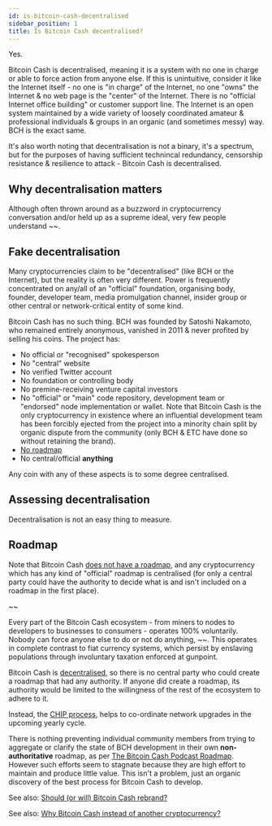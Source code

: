 ```yaml
---
id: is-bitcoin-cash-decentralised
sidebar_position: 1
title: Is Bitcoin Cash decentralised?
---
```


Yes.

Bitcoin Cash is decentralised, meaning it is a system with no one in charge or able to force action from anyone else. If this is unintuitive, consider it like the Internet itself - no one is "in charge" of the Internet, no one "owns" the Internet & no web page is the "center" of the Internet. There is no "official Internet office building" or customer support line. The Internet is an open system maintained by a wide variety of loosely coordinated amateur & professional individuals & groups in an organic (and sometimes messy) way. BCH is the exact same.

It's also worth noting that decentralisation is not a binary, it's a spectrum, but for the purposes of having sufficient technincal redundancy, censorship resistance & resilience to attack - Bitcoin Cash is decentralised.

## Why decentralisation matters

Although often thrown around as a buzzword in cryptocurrency conversation and/or held up as a supreme ideal, very few people understand ~~.

## Fake decentralisation

Many cryptocurrencies claim to be "decentralised" (like BCH or the Internet), but the reality is often very different. Power is frequently concentrated on any/all of an "official" foundation, organising body, founder, developer team, media promulgation channel, insider group or other central or network-critical entity of some kind.

Bitcoin Cash has no such thing. BCH was founded by Satoshi Nakamoto, who remained entirely anonymous, vanished in 2011 & never profited by selling his coins. The project has:

- No official or "recognised" spokesperson
- No "central" website
- No verified Twitter account
- No foundation or controlling body
- No premine-receiving venture capital investors
- No "official" or "main" code repository, development team or "endorsed" node implementation or wallet. Note that Bitcoin Cash is the only cryptocurrency in existence where an influential development team has been forcibly ejected from the project into a minority chain split by organic dispute from the community (only BCH & ETC have done so without retaining the brand).
- [No roadmap](/faqs/Decentralisation/does-BCH-have-a-roadmap)
- No central/official **anything**

Any coin with any of these aspects is to some degree centralised.

## Assessing decentralisation

Decentralisation is not an easy thing to measure.

## Roadmap

Note that Bitcoin Cash [does not have a roadmap](/faqs/Decentralisation/does-BCH-have-a-roadmap), and any cryptocurrency which has any kind of "official" roadmap is centralised (for only a central party could have the authority to decide what is and isn't included on a roadmap in the first place).

~~

Every part of the Bitcoin Cash ecosystem - from miners to nodes to developers to businesses to consumers - operates 100% voluntarily. Nobody can force anyone else to do or not do anything, ~~. This operates in complete contrast to fiat currency systems, which persist by enslaving populations through involuntary taxation enforced at gunpoint.

Bitcoin Cash is [decentralised](/faqs/Decentralisation/how-does-BCH-governance-work), so there is no central party who could create a roadmap that had any authority. If anyone did create a roadmap, its authority would be limited to the willingness of the rest of the ecosystem to adhere to it.

Instead, the [CHIP process](/faqs/Decentralisation/how-does-BCH-governance-work), helps to co-ordinate network upgrades in the upcoming yearly cycle.

There is nothing preventing individual community members from trying to aggregate or clarify the state of BCH development in their own **non-authoritative** roadmap, as per [The Bitcoin Cash Podcast Roadmap](/roadmap). However such efforts seem to stagnate because they are high effort to maintain and produce little value. This isn't a problem, just an organic discovery of the best process for Bitcoin Cash to develop.

See also: [Should (or will) Bitcoin Cash rebrand?](/faqs/BCH/will-bitcoin-cash-rebrand)

See also: [Why Bitcoin Cash instead of another cryptocurrency?](/faqs/BCH/why-bitcoin-cash)
